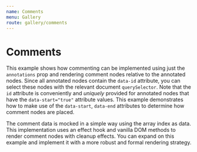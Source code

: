 ```yaml
---
name: Comments
menu: Gallery
route: gallery/comments
---
```



# Comments

This example shows how commenting can be implemented using just the `annotations` prop and rendering comment nodes relative to the annotated nodes.  Since all annotated nodes contain the `data-id` attribute, you can select these nodes with the relevant document `querySelector`. Note that the `id` attribute is conveniently and *uniquely* provided for annotated nodes that have the `data-start="true"` attribute values.  This example demonstrates how to make use of the `data-start`, `data-end` attributes to determine how comment nodes are placed.

The comment data is mocked in a simple way using the array index as data.  This implementation uses an effect hook and vanilla DOM methods to render comment nodes with cleanup effects.  You can expand on this example and implement it with a more robust and formal rendering strategy.

<Comments />
